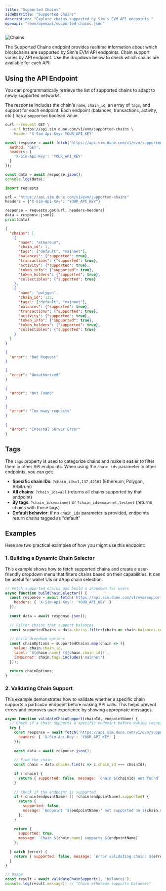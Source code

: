 ```yaml
---
title: "Supported Chains"
sidebarTitle: "Supported Chains"
description: "Explore chains supported by Sim's EVM API endpoints."
openapi: "/evm/openapi/supported-chains.json"
---
```



<Frame>
  <img
    src="/images/evm/Chains.svg"
    alt="Chains"
    title="Chains"
    className="mx-auto"
    style={{ width:"100%" }}
  />
</Frame>

The Supported Chains endpoint provides realtime information about which blockchains are supported by Sim's EVM API endpoints.
Chain support varies by API endpoint. Use the dropdown below to check which chains are available for each API:

<SupportedChainsAccordion />

## Using the API Endpoint

You can programmatically retrieve the list of supported chains to adapt to newly supported networks.

The response includes the chain's `name`, `chain_id`, an array of `tags`, and support for each endpoint.
Each endpoint (balances, transactions, activity, etc.) has a `supported` boolean value

<RequestExample>

```bash cURL
curl --request GET \
  --url https://api.sim.dune.com/v1/evm/supported-chains \
  --header 'X-Sim-Api-Key: YOUR_API_KEY'
```

```javascript JavaScript
const response = await fetch('https://api.sim.dune.com/v1/evm/supported-chains', {
  method: 'GET',
  headers: {
    'X-Sim-Api-Key': 'YOUR_API_KEY'
  }
});

const data = await response.json();
console.log(data);
```

```python Python
import requests

url = "https://api.sim.dune.com/v1/evm/supported-chains"
headers = {"X-Sim-Api-Key": "YOUR_API_KEY"}

response = requests.get(url, headers=headers)
data = response.json()
print(data)
```

</RequestExample>

<ResponseExample>

```json 200
{
  "chains": [
    {
      "name": "ethereum",
      "chain_id": 1,
      "tags": ["default", "mainnet"],
      "balances": {"supported": true},
      "transactions": {"supported": true},
      "activity": {"supported": true},
      "token_info": {"supported": true},
      "token_holders": {"supported": true},
      "collectibles": {"supported": true}
    },
    {
      "name": "polygon",
      "chain_id": 137,
      "tags": ["default", "mainnet"],
      "balances": {"supported": true},
      "transactions": {"supported": true},
      "activity": {"supported": true},
      "token_info": {"supported": true},
      "token_holders": {"supported": true},
      "collectibles": {"supported": true}
    }
  ]
}
```

```json 400
{
  "error": "Bad Request"
}
```

```json 401
{
  "error": "Unauthorized"
}
```

```json 404
{
  "error": "Not Found"
}
```

```json 429
{
  "error": "Too many requests"
}
```

```json 500
{
  "error": "Internal Server Error"
}
```

</ResponseExample>

## Tags

The `tags` property is used to categorize chains and make it easier to filter them in other API endpoints.
When using the `chain_ids` parameter in other endpoints, you can get:

- **Specific chain IDs**: `?chain_ids=1,137,42161` (Ethereum, Polygon, Arbitrum)
- **All chains**: `?chain_ids=all` (returns all chains supported by that endpoint)
- **By tags**: `?chain_ids=mainnet` or `?chain_ids=mainnet,testnet` (returns chains with those tags)
- **Default behavior**: If no `chain_ids` parameter is provided, endpoints return chains tagged as "default"

## Examples

Here are two practical examples of how you might use this endpoint:

### 1. Building a Dynamic Chain Selector

This example shows how to fetch supported chains and create a user-friendly dropdown menu that filters chains based on their capabilities.
It can be useful for wallet UIs or dApp chain selection.

```javascript [expandable]
// Fetch supported chains and build a dropdown for users
async function buildChainSelector() {
  const response = await fetch('https://api.sim.dune.com/v1/evm/supported-chains', {
    headers: { 'X-Sim-Api-Key': 'YOUR_API_KEY' }
  });
  
  const data = await response.json();
  
  // Filter chains that support balances
  const supportedChains = data.chains.filter(chain => chain.balances.supported);
  
  // Build dropdown options
  const chainOptions = supportedChains.map(chain => ({
    value: chain.chain_id,
    label: `${chain.name} (${chain.chain_id})`,
    isMainnet: chain.tags.includes('mainnet')
  }));
  
  return chainOptions;
}
```

### 2. Validating Chain Support

This example demonstrates how to validate whether a specific chain supports a particular endpoint before making API calls.
This helps prevent errors and improves user experience by showing appropriate messages.

```javascript [expandable]
async function validateChainSupport(chainId, endpointName) {
  // Check if a chain supports a specific endpoint before making requests
  try {
    const response = await fetch('https://api.sim.dune.com/v1/evm/supported-chains', {
      headers: { 'X-Sim-Api-Key': 'YOUR_API_KEY' }
    });
    
    const data = await response.json();
    
    // Find the chain
    const chain = data.chains.find(c => c.chain_id === chainId);
    
    if (!chain) {
      return { supported: false, message: `Chain ${chainId} not found` };
    }
    
    // Check if the endpoint is supported
    if (!chain[endpointName] || !chain[endpointName].supported) {
      return { 
        supported: false, 
        message: `Endpoint '${endpointName}' not supported on ${chain.name}` 
      };
    }
    
    return { 
      supported: true, 
      message: `Chain ${chain.name} supports ${endpointName}` 
    };
    
  } catch (error) {
    return { supported: false, message: `Error validating chain: ${error.message}` };
  }
}

// Usage
const result = await validateChainSupport(1, 'balances');
console.log(result.message); // "Chain ethereum supports balances"
```

